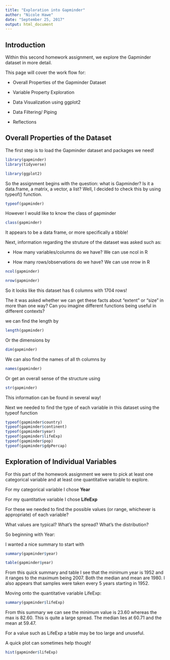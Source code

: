 ```yaml
---
title: "Exploration into Gapminder"
author: "Nicole Hawe"
date: "September 25, 2017"
output: html_document
---
```


Introduction
------------

Within this second homework assignment, we explore the Gapminder dataset in more detail. 


This page will cover the work flow for: 

- Overall Properties of the Gapminder Dataset

- Variable Property Exploration

- Data Visualization using ggplot2

- Data Filtering/ Piping

- Reflections


Overall Properties of the Dataset
---------------------------------

The first step is to load the Gapminder dataset and packages we need!

```r
library(gapminder)
library(tidyverse)
```

```r
library(ggplot2)
```

So the assignment begins with the question: what is Gapminder? Is it a data.frame, a matrix, a vector, a list? Well, I decided to check this by using typeof() function.

```r
typeof(gapminder)
```

However I would like to know the class of gapminder

```r
class(gapminder)
```

It appears to be a data frame, or more specifically a tibble!

Next, information regarding the struture of the dataset was asked such as:

- How many variables/columns do we have? We can use ncol in R

- How many rows/observations do we have? We can use nrow in R


```r
ncol(gapminder)
```

```r
nrow(gapminder)
```
So it looks like this dataset has 6 columns with 1704 rows!

The it was asked whether we can get these facts about “extent” or “size” in more than one way? Can you imagine different functions being useful in different contexts?

we can find the length by

```r
length(gapminder)
```

Or the dimensions by

```r
dim(gapminder)
```

We can also find the names of all th columns by

```r
names(gapminder)
```

Or get an overall sense of the structure using
```r
str(gapminder)
```

This information can be found in several way!

Next we needed to find the type of each variable in this dataset using the typeof function

```r
typeof(gapminder$country)
typeof(gapminder$continent)
typeof(gapminder$year)
typeof(gapminder$lifeExp)
typeof(gapminder$pop)
typeof(gapminder$gdpPercap)
```

Exploration of Individual Variables
-----------------------------------

For this part of the homework assignment we were to pick at least one categorical variable and at least one quantitative variable to explore.

For my categorical variable I chose **Year**

For my quantitative variable I chose **LifeExp**

For these we needed to find the possible values (or range, whichever is appropriate) of each variable?

What values are typical? What’s the spread? What’s the distribution? 

So beginning with Year:

I wanted a nice summary to start with 
```r
summary(gapminder$year)
```

```r
table(gapminder$year)
```

From this quick summary and table I see that the minimum year is 1952 and it ranges to the maximum being 2007. Both the median and mean are 1980. I also appears that samples were taken every 5 years starting in 1952.

Moving onto the quantitative variable LifeExp:

```r
summary(gapminder$lifeExp)
```
 
From this summary we can see the minimum value is 23.60 whereas the max is 82.60. This is quite a large spread. The median lies at 60.71 and the mean at 59.47.

For a value such as LifeExp a table may be too large and unuseful.

A quick plot can sometimes help though!

```r
hist(gapminder$lifeExp)
```

